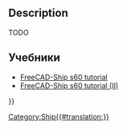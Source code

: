<languages/>
{{UnfinishedDocu}}

{{Docnav
|[[Ship_Capacity|Tank capacity curve]]
|[[Ship_GZ|GZ curve computation]]
|[[Ship_Workbench|Ship]]
|IconL=Ship_Capacity.svg
|IconR=Ship_GZ.svg
|IconC=Workbench_Ship.svg
}}

<div class="mw-translate-fuzzy">
{{GuiCommand/ru
|Name=Ship Loading
|Name/ru=Ship Loading
|MenuLocation=Weights → Create a new loading condition
|Workbenches=[[Ship Workbench/ru|Ship]]
|Shortcut=|SeeAlso=}}
</div>

== Description == 

TODO

==Учебники==

<div class="mw-translate-fuzzy">
* [[FreeCAD-Ship s60 tutorial/ru|FreeCAD-Ship s60 tutorial ]]
* [[FreeCAD-Ship s60 tutorial (II)/ru|FreeCAD-Ship s60 tutorial (II)]]
</div> 


{{Docnav
|[[Ship_Capacity|Tank capacity curve]]
|[[Ship_GZ|GZ curve computation]]
|[[Ship_Workbench|Ship]]
|IconL=Ship_Capacity.svg
|IconR=Ship_GZ.svg
|IconC=Workbench_Ship.svg
}}

{{Userdocnavi{{#translation:}}}}
[[Category:Ship{{#translation:}}]]